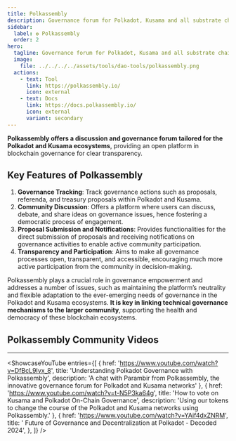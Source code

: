 ```yaml
---
title: Polkassembly
description: Governance forum for Polkadot, Kusama and all substrate chains.
sidebar:
  label: ✪ Polkassembly
  order: 2
hero:
  tagline: Governance forum for Polkadot, Kusama and all substrate chains.
  image: 
    file: ../../../../assets/tools/dao-tools/polkassembly.png
  actions:
    - text: Tool
      link: https://polkassembly.io/
      icon: external
    - text: Docs
      link: https://docs.polkassembly.io/
      icon: external
      variant: secondary
---
```



**Polkassembly offers a discussion and governance forum tailored for the Polkadot and Kusama ecosystems**, providing an open platform in blockchain governance for clear transparency.

## Key Features of Polkassembly
1. **Governance Tracking**: Track governance actions such as proposals, referenda, and treasury proposals within Polkadot and Kusama.
2. **Community Discussion**: Offers a platform where users can discuss, debate, and share ideas on governance issues, hence fostering a democratic process of engagement.
3. **Proposal Submission and Notifications**: Provides functionalities for the direct submission of proposals and receiving notifications on governance activities to enable active community participation.
4. **Transparency and Participation**: Aims to make all governance processes open, transparent, and accessible, encouraging much more active participation from the community in decision-making.

Polkassembly plays a crucial role in governance empowerment and addresses a number of issues, such as maintaining the platform’s neutrality and flexible adaptation to the ever-emerging needs of governance in the Polkadot and Kusama ecosystems. **It is key in linking technical governance mechanisms to the larger community**, supporting the health and democracy of these blockchain ecosystems.

## Polkassembly Community Videos
------------
<ShowcaseYouTube
  entries={[
    {
      href: 'https://www.youtube.com/watch?v=DfBcL9Ivx_8',
      title: 'Understanding Polkadot Governance with Polkassembly',
      description: 'A chat with Parambir from Polkassembly, the innovative governance forum for Polkadot and Kusama networks'  },
          {
      href: 'https://www.youtube.com/watch?v=t-N5P3ka64g',
      title: 'How to vote on Kusama and Polkadot On-Chain Governance',
      description: 'Using our tokens to change the course of the Polkadot and Kusama networks using Polkassembly.'  },
                {
      href: 'https://www.youtube.com/watch?v=YAif4dxZNRM',
      title: ' Future of Governance and Decentralization at Polkadot - Decoded 2024',
                },
  ]} />


